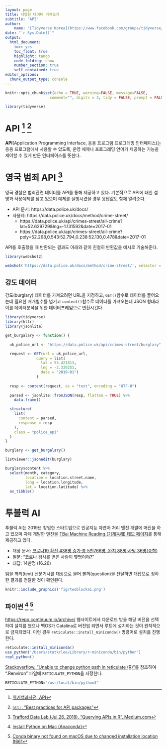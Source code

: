 ```yaml
---
layout: page
title: 다양한 데이터 가져오기
subtitle: "API"
author:
    name: "[Tidyverse Korea](https://www.facebook.com/groups/tidyverse/)"
date: "`r Sys.Date()`"
output:
  html_document: 
    toc: yes
    toc_float: true
    highlight: tango
    code_folding: show
    number_section: true
    self_contained: true
editor_options: 
  chunk_output_type: console
---
```



```r
knitr::opts_chunk$set(echo = TRUE, warning=FALSE, message=FALSE,
                    comment="", digits = 3, tidy = FALSE, prompt = FALSE, fig.align = 'center')

library(tidyverse)
```

# API [^wiki-api] [^api-best-practices] {#wiki-api}

**API**(Application Programming Interface, 응용 프로그램 프로그래밍 인터페이스)는 응용 프로그램에서 사용할 수 있도록, 운영 체제나 프로그래밍 언어가 제공하는 기능을 제어할 수 있게 만든 인터페이스를 뜻한다. 

[^wiki-api]: [위키백과사전, API](https://ko.wikipedia.org/wiki/API)

[^api-best-practices]: [`httr`: "Best practices for API packages"](https://cran.r-project.org/web/packages/httr/vignettes/api-packages.html)

# 영국 범죄 API [^medium-api]  {#api-medium}

[^medium-api]: [Trafford Data Lab (Jul 26, 2018), "Querying APIs in R", Medium.com](https://medium.com/@traffordDataLab/querying-apis-in-r-39029b73d5f1)

영국 경찰은 범죄관련 데이터를 API를 통해 제공하고 있다. 기본적으로 API에 대한 설명과 사용예제를 담고 있으며 예제를 실행시켰을 경우 응답값도 함께 알려준다.

- API 문서: https://data.police.uk/docs/
- 사용례: https://data.police.uk/docs/method/crime-street/
    - https://data.police.uk/api/crimes-street/all-crime?lat=52.629729&lng=-1.131592&date=2017-01
    - https://data.police.uk/api/crimes-street/all-crime?poly=52.268,0.543:52.794,0.238:52.130,0.478&date=2017-01
    
API를 호출했을 때 반환되는 결과도 아래와 같이 친철히 반환값을 예시로 기술해준다.

```r
library(webshot2)

webshot('https://data.police.uk/docs/method/crime-street/', selector = '#content > div > pre:nth-child(21)')
```

## 강도 데이터  {#api-medium}

강도(burglary) 데이터를 가져오려면 URL을 지정하고, `GET()`함수로 데이터를 끌어오는데 필요한 매개별수를 넘기고 `content()`함수로 데이터를 가져오는데 JSON 형태라 이를 데이터분석을 위한 데이터프레임으로 변환시킨다.

```r
library(tidyverse) 
library(httr) 
library(jsonlite)

get_burgalary <- function() {
  
  uk_police_url <- "https://data.police.uk/api/crimes-street/burglary"

  request <- GET(url = uk_police_url, 
              query = list(
                lat = 53.421813,
                lng = -2.330251,
                date = "2019-01")
              )
  
  resp <- content(request, as = "text", encoding = "UTF-8")
  
  parsed <- jsonlite::fromJSON(resp, flatten = TRUE) %>%
    data.frame()

  structure(
    list(
      content = parsed,
      response = resp
    ),
    class = "police_api"
  )
}

burglary <- get_burgalary()

listviewer::jsonedit(burglary)

burglary$content %>% 
  select(month, category,
         location = location.street.name,
         long = location.longitude,
         lat = location.latitude) %>% 
  as_tibble()
```

# 투블럭 AI {#two-block-ai}

투블럭 AI는 2019년 창업한 스타트업으로 인공지능 자연어 처리 엔진 개발에 매진을 하고 있으며 자체 개발한 엔진을 [TBai Machine Reading (기계독해) 데모 페이지](http://122.32.43.13:9999/qna)를 통해 제공하고 있다.

- 대상 문서: [코로나19 확진 438명 증가·총 5천766명..완치 88명·사망 36명(종합)](https://news.v.daum.net/v/20200305110209919)
- 질문: "코로나 검사를 받은 사람이 몇명이야?"
- 대답: 14만명 (16.26)

읽을 꺼리(text) 신문기사를 대상으로 물어 볼꺼(question)을 전달하면 대답으로 정확한 결과를 전달한 것이 확인된다.

```r
knitr::include_graphics('fig/twoblockai.png')
```


## 파이썬 [^install-anaconda] [^anaconda-reticulate] {#python-two-block-ai}

[^install-anaconda]: [Install Python on Mac (Anaconda)](https://medium.com/@GalarnykMichael/install-python-on-mac-anaconda-ccd9f2014072)

[^anaconda-reticulate]: [Conda binary not found on macOS due to changed installation location #661](https://github.com/rstudio/reticulate/issues/661)

<https://repo.continuum.io/archive/> 웹사이트에서 다운로드 받을 해당 버전을 선택하여 설치를 했으나 맥OS가 Catalina로 버전업 되면서 루트에 설치하는 것이 원칙적으로 금지되었다. 
이런 경우 `reticulate::install_miniconda()` 명령어로 설치를 진행한다.

```r
reticulate::install_miniconda()
use_python('/Users/statkclee/Library/r-miniconda/bin/python')
repl_python()
```

[Stackoverflow, "Unable to change python path in reticulate (R)"](https://stackoverflow.com/questions/50145643/unable-to-change-python-path-in-reticulate-r)를 참조하여 ".Renviron" 파일에 `RETICULATE_PYTHON`을 지정한다.

```r
RETICULATE_PYTHON="/usr/local/bin/python3"
```

